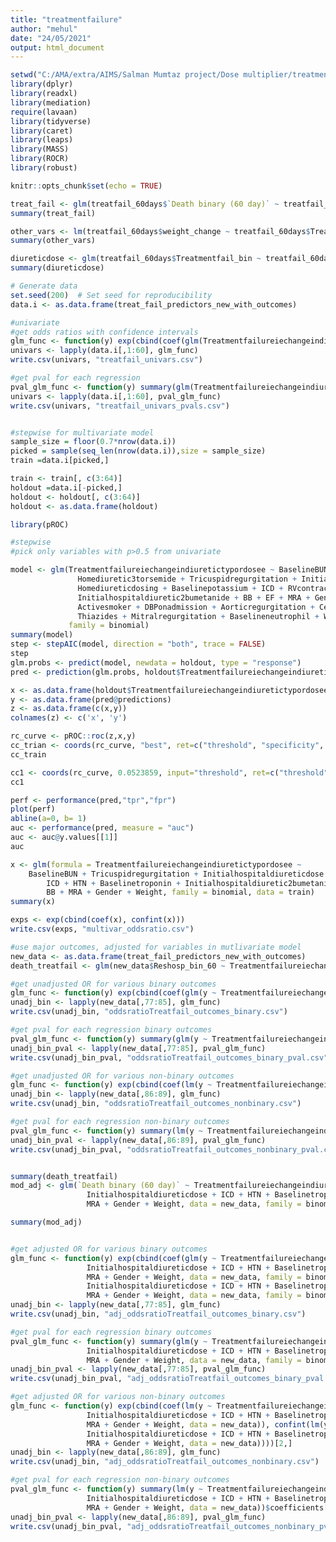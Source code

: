 ---
title: "treatmentfailure"
author: "mehul"
date: "24/05/2021"
output: html_document
---

```{r setup, include=FALSE}
setwd("C:/AMA/extra/AIMS/Salman Mumtaz project/Dose multiplier/treatmentfailure")
library(dplyr)
library(readxl)
library(mediation)
require(lavaan)
library(tidyverse)
library(caret)
library(leaps)
library(MASS)
library(ROCR)
library(robust)

knitr::opts_chunk$set(echo = TRUE)
```


```{r}

treat_fail <- glm(treatfail_60days$`Death binary (60 day)` ~ treatfail_60days$Treatmentfail_bin, family = "binomial")
summary(treat_fail)

other_vars <- lm(treatfail_60days$weight_change ~ treatfail_60days$Treatmentfail_bin)
summary(other_vars)

diureticdose <- glm(treatfail_60days$Treatmentfail_bin ~ treatfail_60days$Initialhospitaldiureticdose, family = "binomial")
summary(diureticdose)

# Generate data
set.seed(200)  # Set seed for reproducibility
data.i <- as.data.frame(treat_fail_predictors_new_with_outcomes)

#univariate
#get odds ratios with confidence intervals
glm_func <- function(y) exp(cbind(coef(glm(Treatmentfailureiechangeindiuretictypordosee ~ y, data = data.i, family = binomial)), confint(glm(Treatmentfailureiechangeindiuretictypordosee ~ y, data = data.i, family = binomial))))[2,]
univars <- lapply(data.i[,1:60], glm_func)
write.csv(univars, "treatfail_univars.csv")

#get pval for each regression
pval_glm_func <- function(y) summary(glm(Treatmentfailureiechangeindiuretictypordosee ~ y, data = data.i, family = binomial))$coefficients[2,4]
univars <- lapply(data.i[,1:60], pval_glm_func)
write.csv(univars, "treatfail_univars_pvals.csv")


#stepwise for multivariate model
sample_size = floor(0.7*nrow(data.i))
picked = sample(seq_len(nrow(data.i)),size = sample_size)
train =data.i[picked,]

train <- train[, c(3:64)]
holdout =data.i[-picked,]
holdout <- holdout[, c(3:64)]
holdout <- as.data.frame(holdout)

library(pROC)

#stepwise
#pick only variables with p>0.5 from univariate

model <- glm(Treatmentfailureiechangeindiuretictypordosee ~ BaselineBUN + Baselinecreatinine + PHTN + BaselineeGFR +
               Homediuretic3torsemide + Tricuspidregurgitation + Initialhospitaldiureticdose + SBPonadmission + HLD +
               Homediureticdosing + Baselinepotassium + ICD + RVcontraction + BaselineBNP + HTN + Baselinetroponin + ACEARB +
               Initialhospitaldiuretic2bumetanide + BB + EF + MRA + Gender + Baselinelymphocyte +Initialhospitaldiuretic1furosemide +
               Activesmoker + DBPonadmission + Aorticregurgitation + Cerebrovasculardisease + Homediuretic0none + Insulin +
               Thiazides + Mitralregurgitation + Baselineneutrophil + Weight + Homediuretic2bumetanide, data = train,
             family = binomial)
summary(model)
step <- stepAIC(model, direction = "both", trace = FALSE)
step
glm.probs <- predict(model, newdata = holdout, type = "response")
pred <- prediction(glm.probs, holdout$Treatmentfailureiechangeindiuretictypordosee)

x <- as.data.frame(holdout$Treatmentfailureiechangeindiuretictypordosee)
y <- as.data.frame(pred@predictions)
z <- as.data.frame(c(x,y))
colnames(z) <- c('x', 'y')

rc_curve <- pROC::roc(z,x,y)
cc_trian <- coords(rc_curve, "best", ret=c("threshold", "specificity", "sensitivity", "accuracy", "precision", "recall"), transpose = FALSE)
cc_train

cc1 <- coords(rc_curve, 0.0523859, input="threshold", ret=c("threshold", "specificity", "sensitivity", "accuracy", "precision", "recall"), transpose = FALSE)
cc1

perf <- performance(pred,"tpr","fpr")
plot(perf)
abline(a=0, b= 1)
auc <- performance(pred, measure = "auc")
auc <- auc@y.values[[1]]
auc

x <- glm(formula = Treatmentfailureiechangeindiuretictypordosee ~ 
    BaselineBUN + Tricuspidregurgitation + Initialhospitaldiureticdose + 
        ICD + HTN + Baselinetroponin + Initialhospitaldiuretic2bumetanide + 
        BB + MRA + Gender + Weight, family = binomial, data = train)
summary(x)

exps <- exp(cbind(coef(x), confint(x)))
write.csv(exps, "multivar_oddsratio.csv")

#use major outcomes, adjusted for variables in mutlivariate model
new_data <- as.data.frame(treat_fail_predictors_new_with_outcomes)
death_treatfail <- glm(new_data$Reshosp_bin_60 ~ Treatmentfailureiechangeindiuretictypordosee, data = new_data, family = binomial)

#get unadjusted OR for various binary outcomes
glm_func <- function(y) exp(cbind(coef(glm(y ~ Treatmentfailureiechangeindiuretictypordosee, data = new_data, family = binomial)), confint(glm(y ~ Treatmentfailureiechangeindiuretictypordosee, data = new_data, family = binomial))))[2,]
unadj_bin <- lapply(new_data[,77:85], glm_func)
write.csv(unadj_bin, "oddsratioTreatfail_outcomes_binary.csv")

#get pval for each regression binary outcomes
pval_glm_func <- function(y) summary(glm(y ~ Treatmentfailureiechangeindiuretictypordosee, data = new_data, family = binomial))$coefficients[2,4]
unadj_bin_pval <- lapply(new_data[,77:85], pval_glm_func)
write.csv(unadj_bin_pval, "oddsratioTreatfail_outcomes_binary_pval.csv")

#get unadjusted OR for various non-binary outcomes
glm_func <- function(y) exp(cbind(coef(lm(y ~ Treatmentfailureiechangeindiuretictypordosee, data = new_data)), confint(lm(y ~ Treatmentfailureiechangeindiuretictypordosee, data = new_data))))[2,]
unadj_bin <- lapply(new_data[,86:89], glm_func)
write.csv(unadj_bin, "oddsratioTreatfail_outcomes_nonbinary.csv")

#get pval for each regression non-binary outcomes
pval_glm_func <- function(y) summary(lm(y ~ Treatmentfailureiechangeindiuretictypordosee, data = new_data))$coefficients[2,4]
unadj_bin_pval <- lapply(new_data[,86:89], pval_glm_func)
write.csv(unadj_bin_pval, "oddsratioTreatfail_outcomes_nonbinary_pval.csv")


summary(death_treatfail)
mod_adj <- glm(`Death binary (60 day)` ~ Treatmentfailureiechangeindiuretictypordosee + BaselineBUN + Tricuspidregurgitation +
                 Initialhospitaldiureticdose + ICD + HTN + Baselinetroponin + Initialhospitaldiuretic2bumetanide + BB +
                 MRA + Gender + Weight, data = new_data, family = binomial)

summary(mod_adj)


#get adjusted OR for various binary outcomes
glm_func <- function(y) exp(cbind(coef(glm(y ~ Treatmentfailureiechangeindiuretictypordosee + BaselineBUN + Tricuspidregurgitation +
                 Initialhospitaldiureticdose + ICD + HTN + Baselinetroponin + Initialhospitaldiuretic2bumetanide + BB +
                 MRA + Gender + Weight, data = new_data, family = binomial)), confint(glm(y ~ Treatmentfailureiechangeindiuretictypordosee + BaselineBUN + Tricuspidregurgitation +
                 Initialhospitaldiureticdose + ICD + HTN + Baselinetroponin + Initialhospitaldiuretic2bumetanide + BB +
                 MRA + Gender + Weight, data = new_data, family = binomial))))[2,]
unadj_bin <- lapply(new_data[,77:85], glm_func)
write.csv(unadj_bin, "adj_oddsratioTreatfail_outcomes_binary.csv")

#get pval for each regression binary outcomes
pval_glm_func <- function(y) summary(glm(y ~ Treatmentfailureiechangeindiuretictypordosee + BaselineBUN + Tricuspidregurgitation +
                 Initialhospitaldiureticdose + ICD + HTN + Baselinetroponin + Initialhospitaldiuretic2bumetanide + BB +
                 MRA + Gender + Weight, data = new_data, family = binomial))$coefficients[2,4]
unadj_bin_pval <- lapply(new_data[,77:85], pval_glm_func)
write.csv(unadj_bin_pval, "adj_oddsratioTreatfail_outcomes_binary_pval.csv")

#get adjusted OR for various non-binary outcomes
glm_func <- function(y) exp(cbind(coef(lm(y ~ Treatmentfailureiechangeindiuretictypordosee + BaselineBUN + Tricuspidregurgitation +
                 Initialhospitaldiureticdose + ICD + HTN + Baselinetroponin + Initialhospitaldiuretic2bumetanide + BB +
                 MRA + Gender + Weight, data = new_data)), confint(lm(y ~ Treatmentfailureiechangeindiuretictypordosee + BaselineBUN + Tricuspidregurgitation +
                 Initialhospitaldiureticdose + ICD + HTN + Baselinetroponin + Initialhospitaldiuretic2bumetanide + BB +
                 MRA + Gender + Weight, data = new_data))))[2,]
unadj_bin <- lapply(new_data[,86:89], glm_func)
write.csv(unadj_bin, "adj_oddsratioTreatfail_outcomes_nonbinary.csv")

#get pval for each regression non-binary outcomes
pval_glm_func <- function(y) summary(lm(y ~ Treatmentfailureiechangeindiuretictypordosee + BaselineBUN + Tricuspidregurgitation +
                 Initialhospitaldiureticdose + ICD + HTN + Baselinetroponin + Initialhospitaldiuretic2bumetanide + BB +
                 MRA + Gender + Weight, data = new_data))$coefficients[2,4]
unadj_bin_pval <- lapply(new_data[,86:89], pval_glm_func)
write.csv(unadj_bin_pval, "adj_oddsratioTreatfail_outcomes_nonbinary_pval.csv")

```

